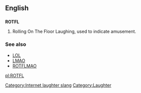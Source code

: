 ==English==

==={{initialism}}===
'''ROTFL'''

# {{internet}} Rolling On The Floor Laughing, used to indicate amusement.

===See also===
*[[LOL]]
*[[LMAO]]
*[[ROTFLMAO]]

[[Category:Internet laughter slang]]
[[Category:Laughter]]

[[pl:ROTFL]]